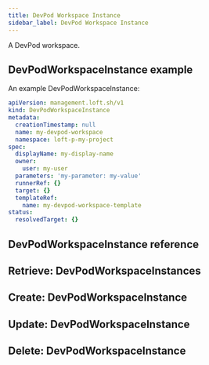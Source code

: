 ```yaml
---
title: DevPod Workspace Instance
sidebar_label: DevPod Workspace Instance
---
```


A DevPod workspace.

## DevPodWorkspaceInstance example

An example DevPodWorkspaceInstance:
```yaml
apiVersion: management.loft.sh/v1
kind: DevPodWorkspaceInstance
metadata:
  creationTimestamp: null
  name: my-devpod-workspace
  namespace: loft-p-my-project
spec:
  displayName: my-display-name
  owner:
    user: my-user
  parameters: 'my-parameter: my-value'
  runnerRef: {}
  target: {}
  templateRef:
    name: my-devpod-workspace-template
status:
  resolvedTarget: {}

```

## DevPodWorkspaceInstance reference

<Reference />

## Retrieve: DevPodWorkspaceInstances

<Retrieve />

## Create: DevPodWorkspaceInstance

<Create />

## Update: DevPodWorkspaceInstance

<Update />

## Delete: DevPodWorkspaceInstance

<Delete />


